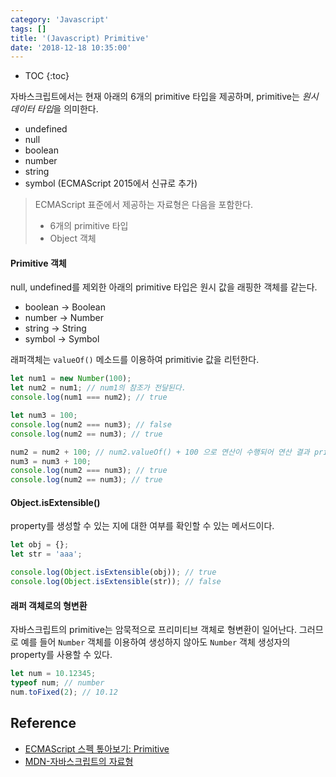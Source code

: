 ```yaml
---
category: 'Javascript'
tags: []
title: '(Javascript) Primitive'
date: '2018-12-18 10:35:00'
---
```


- TOC
  {:toc}

자바스크립트에서는 현재 아래의 6개의 primitive 타입을 제공하며, primitive는 *원시 데이터 타입*을 의미한다.

- undefined
- null
- boolean
- number
- string
- symbol (ECMAScript 2015에서 신규로 추가)

> ECMAScript 표준에서 제공하는 자료형은 다음을 포함한다.
>
> - 6개의 primitive 타입
> - Object 객체

#### Primitive 객체

null, undefined를 제외한 아래의 primitive 타입은 원시 값을 래핑한 객체를 같는다.

- boolean -> Boolean
- number -> Number
- string -> String
- symbol -> Symbol

래퍼객체는 `valueOf()` 메소드를 이용하여 primitivie 값을 리턴한다.

```javascript
let num1 = new Number(100);
let num2 = num1; // num1의 참조가 전달된다.
console.log(num1 === num2); // true

let num3 = 100;
console.log(num2 === num3); // false
console.log(num2 == num3); // true

num2 = num2 + 100; // num2.valueOf() + 100 으로 연산이 수행되어 연산 결과 primitivie 값이 저장된다.
num3 = num3 + 100;
console.log(num2 === num3); // true
console.log(num2 == num3); // true
```

#### Object.isExtensible()

property를 생성할 수 있는 지에 대한 여부를 확인할 수 있는 메서드이다.

```javascript
let obj = {};
let str = 'aaa';

console.log(Object.isExtensible(obj)); // true
console.log(Object.isExtensible(str)); // false
```

#### 래퍼 객체로의 형변환

자바스크립트의 primitive는 암묵적으로 프리미티브 객체로 형변환이 일어난다. 그러므로 예를 들어 `Number` 객체를 이용하여 생성하지 않아도 `Number` 객체 생성자의 property를 사용할 수 있다.

```javascript
let num = 10.12345;
typeof num; // number
num.toFixed(2); // 10.12
```

## Reference

- [ECMAScript 스펙 톺아보기: Primitive](https://meetup.toast.com/posts/143)
- [MDN-자바스크립트의 자료형](https://developer.mozilla.org/ko/docs/Web/JavaScript/Data_structures)
